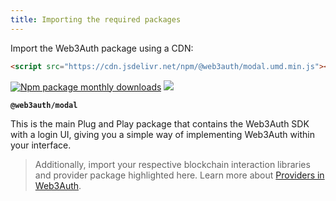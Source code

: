 ```yaml
---
title: Importing the required packages
---
```


Import the Web3Auth package using a CDN:

```html
<script src="https://cdn.jsdelivr.net/npm/@web3auth/modal.umd.min.js"></script>
```

[![Npm package monthly downloads](https://badgen.net/npm/dm/@web3auth/modal)](https://www.npmjs.com/package/@web3auth/modal)
[![](https://data.jsdelivr.com/v1/package/npm/@web3auth/modal/badge)](https://www.jsdelivr.com/package/npm/@web3auth/modal)

**`@web3auth/modal`**

This is the main Plug and Play package that contains the Web3Auth SDK with a login UI, giving you a simple way of implementing Web3Auth within your
interface.

> Additionally, import your respective blockchain interaction libraries and provider package highlighted here. Learn more about
> [Providers in Web3Auth](https://docs.web3auth.io/sdk/web/providers/).

